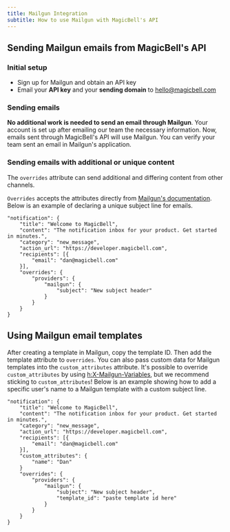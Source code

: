 ```yaml
---
title: Mailgun Integration
subtitle: How to use Mailgun with MagicBell's API
---
```


## Sending Mailgun emails from MagicBell's API

### Initial setup

- Sign up for Mailgun and obtain an API key
- Email your **API key** and your **sending domain** to hello@magicbell.com

### Sending emails

**No additional work is needed to send an email through Mailgun**. Your account is set up after emailing our team the necessary information. Now, emails sent through MagicBell's API will use Mailgun. You can verify your team sent an email in Mailgun's application.

### Sending emails with additional or unique content

The `overrides` attribute can send additional and differing content from other channels.

`Overrides` accepts the attributes directly from [Mailgun's documentation](https://documentation.mailgun.com/en/latest/api-sending.html#sending). Below is an example of declaring a unique subject line for emails.

```shell hideHeader
"notification": {
    "title": "Welcome to MagicBell",
    "content": "The notification inbox for your product. Get started in minutes.",
    "category": "new_message",
    "action_url": "https://developer.magicbell.com",
    "recipients": [{
        "email": "dan@magicbell.com"
    }],
    "overrides": {
        "providers": {
            "mailgun": {
                "subject": "New subject header"
            }
        }
    }
}
```

## Using Mailgun email templates

After creating a template in Mailgun, copy the template ID. Then add the template attribute to `overrides`. You can also pass custom data for Mailgun templates into the `custom_attributes` attribute. It's possible to override `custom_attributes` by using [h:X-Mailgun-Variables](https://documentation.mailgun.com/en/latest/user_manual.html#templates), but we recommend sticking to `custom_attributes`! Below is an example showing how to add a specific user's name to a Mailgun template with a custom subject line.

```shell hideHeader
"notification": {
    "title": "Welcome to MagicBell",
    "content": "The notification inbox for your product. Get started in minutes.",
    "category": "new_message",
    "action_url": "https://developer.magicbell.com",
    "recipients": [{
        "email": "dan@magicbell.com"
    }],
    "custom_attributes": {
        "name": "Dan"
    }
    "overrides": {
        "providers": {
            "mailgun": {
                "subject": "New subject header",
                "template_id": "paste template id here"
            }
        }
    }
}
```
